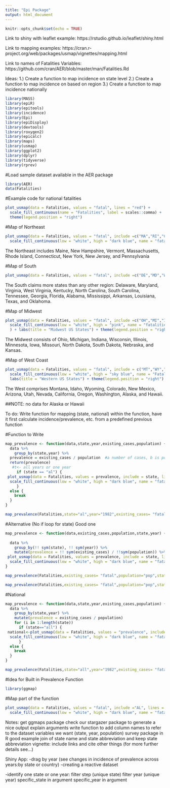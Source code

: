 ```yaml
---
title: "Epi Package"
output: html_document
---
```


```r
knitr::opts_chunk$set(echo = TRUE)
```

Link to shiny with leaflet example:
https://rstudio.github.io/leaflet/shiny.html 

Link to mapping examples: 
https://cran.r-project.org/web/packages/usmap/vignettes/mapping.html

Link to names of Fatalities Variables:
https://github.com/cran/AER/blob/master/man/Fatalities.Rd 

Ideas:
1.) Create a function to map incidence on state level
2.) Create a function to map incidence on based on region
3.) Create a function to map incidence nationally


```r
library(MASS)
library(epiR)
library(epitools)
library(incidence)
library(Epi)
library(epiDisplay)
library(devtools)
library(roxygen2)
library(epicalc)
library(maps)
library(usmap)
library(ggplot2)
library(dplyr)
library(tidyverse)
library(rprev)
```

#Load sample dataset available in the AER package
```r
library(AER)
data(Fatalities)
```


#Example code for national fatalities
```r
plot_usmap(data = Fatalities, values = "fatal", lines = "red") + 
  scale_fill_continuous(name = "Fatalities", label = scales::comma) + 
  theme(legend.position = "right")
```

#Map of Northeast
```r
plot_usmap(data = Fatalities, values = "fatal", include =c("MA","RI","CT","ME","VT","NH","NY","NJ","PA"), lines = "black") + 
  scale_fill_continuous(low = "white", high = "dark blue", name = "fatalities", label = scales::comma) + labs(title = "Northeast US States") + theme(legend.position = "right")
```
The Northeast includes Maine, New Hampshire, Vermont, Massachusetts, Rhode Island, Connecticut, New York, New Jersey, and Pennsylvania

#Map of South 
```r
plot_usmap(data = Fatalities, values = "fatal", include =c("DE","MD","WV","VA","KY","TN","NC","SC","GA","AL","MS","AR","LA","FL","TX","OK"), lines = "black") + scale_fill_continuous(low = "white", high = "dark green", name = "fatalities", label = scales::comma) + labs(title = "Southern US States") + theme(legend.position = "right")
```
The South claims more states than any other region: Delaware, Maryland, Virginia, West Virginia, Kentucky, North Carolina, South Carolina, Tennessee, Georgia, Florida, Alabama, Mississippi, Arkansas, Louisiana, Texas, and Oklahoma.

#Map of Midwest
```r
plot_usmap(data = Fatalities, values = "fatal", include =c("OH","MI","IN","WI","IL","MN","IA","MO","ND","SD","NE","KS"), lines = "black") + 
  scale_fill_continuous(low = "white", high = "pink", name = "fatalities", label = scales::comma
  ) + labs(title = "Midwest US States") + theme(legend.position = "right")
```
The Midwest consists of Ohio, Michigan, Indiana, Wisconsin, Illinois, Minnesota, Iowa, Missouri, North Dakota, South Dakota, Nebraska, and Kansas.

#Map of West Coast
```r
plot_usmap(data = Fatalities, values = "fatal", include = c("MT","WY","CO","NM","AZ","UT","CA", "ID", "NV", "OR", "WA"), lines = "black") + 
  scale_fill_continuous(low = "white", high = "sky blue", name = "Fatalities", label = scales::comma) + 
  labs(title = "Western US States") + theme(legend.position = "right")
```
The West comprises Montana, Idaho, Wyoming, Colorado, New Mexico, Arizona, Utah, Nevada, California, Oregon, Washington, Alaska, and Hawaii.

##NOTE: no data for Alaska or Hawaii

To do: 
Write function for mapping (state, national)
within the function, have it first calculate incidence/prevalence, etc. from a predefined previous function

#Function to Write
```r
map_prevalence <- function(data,state,year,existing_cases,population) {
  data %>%
    group_by(state,year) %>%
  prevalence = existing_cases / population  #a number of cases, b is pop
  return(prevalence)
   #t<- all years or one year
     if (state == "al") {
 plot_usmap(data = Fatalities, values = prevalence, include = state, lines = "black") + 
  scale_fill_continuous(low = "white", high = "dark blue", name = "fatalities", label = scales::comma) + labs(title = "Alabama") + theme(legend.position = "right")
     }
  else {
    break
  }
}

map_prevalence(Fatalities,state="al",year="1982",existing_cases= "fatal",population= "pop")
```

#Alternative (No if loop for state) Good one
```r
map_prevalence <- function(data,existing_cases,population,state,year) {
  
  data %>%
    group_by(!! sym(state), !! sym(year)) %>%
    mutate(prevalence = !! sym(existing_cases) / !!sym(population)) %>%
 plot_usmap(data = Fatalities, values = prevalence, include = state, lines = "black") + 
  scale_fill_continuous(low = "white", high = "dark blue", name = "fatalities", label = scales::csomma) + labs(title = "State") + theme(legend.position = "right")
}

map_prevalence(Fatalities,existing_cases= "fatal",population="pop",state="al",year="1982")

map_prevalence(Fatalities,existing_cases= "fatal",population="pop",state="state",year="year")
```

#National 
```r
map_prevalence <- function(data,state,year,existing_cases,population) {
  data %>%
    group_by(state,year) %>%
    mutate(prevalence = existing_cases / population) 
    for (i in 1:length(state)) 
      if (state=="all") {
 national<-plot_usmap(data = Fatalities, values = "prevalence", include = "state", lines = "black") + 
  scale_fill_continuous(low = "white", high = "dark blue", name = "fatalities", label = scales::csomma) + labs(title = "National") + theme(legend.position = "right")
      }
  else {
    break 
  }
}

map_prevalence(Fatalities,state="all",year="1982",existing_cases= "fatal",population= "pop")
```

#Idea for Built in Prevalence Function
```r
library(ggmap)
```


#Map part of the function
```r
plot_usmap(data = Fatalities, values = "fatal", include ="AL", lines = "black") + 
  scale_fill_continuous(low = "white", high = "dark blue", name = "fatalities", label = scales::comma) + labs(title = "Alabama") + theme(legend.position = "right")
```

Notes:
get ggmaps package 
check our stargazer package to generate a nice output
explain arguments 
write function to add column names to refer to the dataset variables we want (state, year, population) 
survey package in R good example
join of state name and state abbreviation and keep state abbreviation
vignette: include links and cite other things (for more further details see...)

Shiny App:
-drag by year (see changes in incidence of prevalence across years:by state or country)
-creating a reactive dataset 

-identify one state or one year: 
filter step (unique state)
filter year (unique year)
specific_state in argument
specific_year in argument


